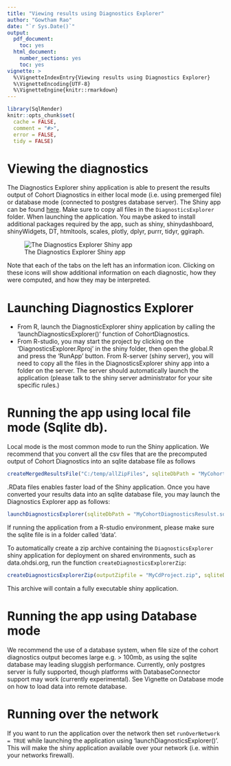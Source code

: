 ```yaml
---
title: "Viewing results using Diagnostics Explorer"
author: "Gowtham Rao"
date: "`r Sys.Date()`"
output:
  pdf_document: 
    toc: yes     
  html_document:
    number_sections: yes
    toc: yes
vignette: >
  %\VignetteIndexEntry{Viewing results using Diagnostics Explorer}
  %\VignetteEncoding{UTF-8}    
  %\VignetteEngine{knitr::rmarkdown}
---
```


```r
library(SqlRender)
knitr::opts_chunk$set(
  cache = FALSE,
  comment = "#>",
  error = FALSE,
  tidy = FALSE)
```

# Viewing the diagnostics

The Diagnostics Explorer shiny application is able to present the results output of Cohort Diagnostics in either local mode (i.e. using premerged file) or database mode (connected to postgres database server). The Shiny app can be found [here](https://github.com/OHDSI/CohortDiagnostics/tree/master/inst/shiny/DiagnosticsExplorer). Make sure to copy all files in the `DiagnosticsExplorer` folder. When launching the application. You maybe asked to install additional packages required by the app, such as shiny, shinydashboard, shinyWidgets, DT, htmltools, scales, plotly, dplyr, purrr, tidyr, ggiraph.

![The Diagnostics Explorer Shiny app](shiny.png)

Note that each of the tabs on the left has an information icon. Clicking on these icons will show additional information on each diagnostic, how they were computed, and how they may be interpreted.

# Launching Diagnostics Explorer

- From R, launch the DiagnosticExplorer shiny application by calling the 'launchDiagnosticsExplorer()' function of CohortDiagnostics. 
- From R-studio, you may start the project by clicking on the 'DiagnosticsExplorer.Rproj' in the shiny folder, then open the global.R and press the 'RunApp' button.
From R-server (shiny server), you will need to copy all the files in the DiagnosticsExplorer shiny app into a folder on the server. The server should automatically launch the application (please talk to the shiny server administrator for your site specific rules.)


# Running the app using local file mode (Sqlite db).

Local mode is the most common mode to run the Shiny application. We recommend that you convert all the csv files that are the precomputed output of Cohort Diagnostics into an sqlite database file as follows

```r
createMergedResultsFile("C:/temp/allZipFiles", sqliteDbPath = "MyCohortDiagnosticsResulst.sqlite")
```
.RData files enables faster load of the Shiny application. Once you have converted your results data into an sqlite database file, you may launch the Diagnostics Explorer app as follows:

```r
launchDiagnosticsExplorer(sqliteDbPath = "MyCohortDiagnosticsResulst.sqlite")
```
If running the application from a R-studio environment, please make sure the sqlite file is in a folder called 'data'.

To automatically create a zip archive containing the `DiagnosticsExplorer` shiny application for deployment on shared environments, such as data.ohdsi.org, run the function `createDiagnosticsExplorerZip`:

```r
createDiagnosticsExplorerZip(outputZipfile = "MyCdProject.zip", sqliteDbPath = "MyCohortDiagnosticsResulst.sqlite")
```
This archive will contain a fully executable shiny application.

# Running the app using Database mode

We recommend the use of a database system, when file size of the cohort diagnostics output becomes large e.g. > 100mb, as using the sqlite database may leading sluggish performance. Currently, only postgres server is fully supported, though platforms with DatabaseConnector support may work (currently experimental). See Vignette on Database mode on how to load data into remote database.


# Running over the network
If you want to run the application over the network then set `runOverNetwork = TRUE` while launching the application using 'launchDiagnosticsExplorer()'. This will make the shiny application available over your network (i.e. within your networks firewall).